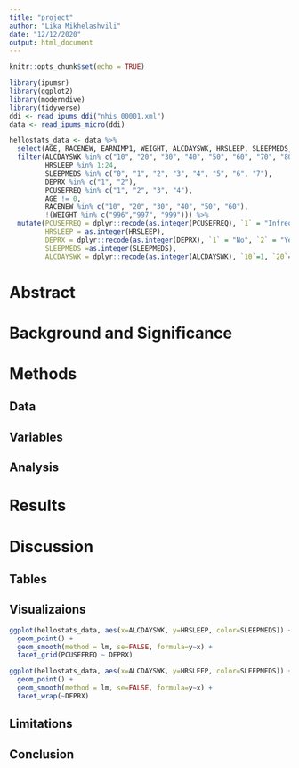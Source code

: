 ```yaml
---
title: "project"
author: "Lika Mikhelashvili"
date: "12/12/2020"
output: html_document
---
```


```r
knitr::opts_chunk$set(echo = TRUE)
```

```r
library(ipumsr)
library(ggplot2)
library(moderndive)
library(tidyverse)
ddi <- read_ipums_ddi("nhis_00001.xml")
data <- read_ipums_micro(ddi)
```

```r
hellostats_data <- data %>%
  select(AGE, RACENEW, EARNIMP1, WEIGHT, ALCDAYSWK, HRSLEEP, SLEEPMEDS, DEPRX, PCUSEFREQ) %>%
  filter(ALCDAYSWK %in% c("10", "20", "30", "40", "50", "60", "70", "80"),
         HRSLEEP %in% 1:24,
         SLEEPMEDS %in% c("0", "1", "2", "3", "4", "5", "6", "7"),
         DEPRX %in% c("1", "2"),
         PCUSEFREQ %in% c("1", "2", "3", "4"),
         AGE != 0,
         RACENEW %in% c("10", "20", "30", "40", "50", "60"),
         !(WEIGHT %in% c("996","997", "999"))) %>% 
  mutate(PCUSEFREQ = dplyr::recode(as.integer(PCUSEFREQ), `1` = "Infrequent", `2` = "Infrequent", `3` = "Frequent", `4` = "Frequent"), 
         HRSLEEP = as.integer(HRSLEEP),
         DEPRX = dplyr::recode(as.integer(DEPRX), `1` = "No", `2` = "Yes"),
         SLEEPMEDS =as.integer(SLEEPMEDS),
         ALCDAYSWK = dplyr::recode(as.integer(ALCDAYSWK), `10`=1, `20`=2, `30`=3, `40`=4, `50`=5, `60`=6, `70`=7, `80`=8))
```

# Abstract

# Background and Significance

# Methods

## Data
 
## Variables

## Analysis

# Results

# Discussion

## Tables

## Visualizaions

```r
ggplot(hellostats_data, aes(x=ALCDAYSWK, y=HRSLEEP, color=SLEEPMEDS)) +
  geom_point() +
  geom_smooth(method = lm, se=FALSE, formula=y~x) +
  facet_grid(PCUSEFREQ ~ DEPRX)
```


```r
ggplot(hellostats_data, aes(x=ALCDAYSWK, y=HRSLEEP, color=SLEEPMEDS)) +
  geom_point() +
  geom_smooth(method = lm, se=FALSE, formula=y~x) +
  facet_wrap(~DEPRX)
```


## Limitations

## Conclusion








